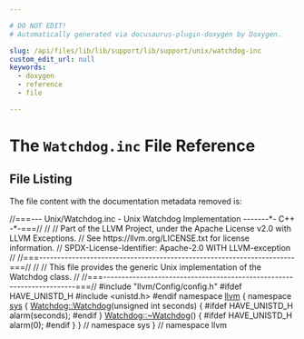 ```yaml
---

# DO NOT EDIT!
# Automatically generated via docusaurus-plugin-doxygen by Doxygen.

slug: /api/files/lib/lib/support/lib/support/unix/watchdog-inc
custom_edit_url: null
keywords:
  - doxygen
  - reference
  - file

---
```





# The `Watchdog.inc` File Reference

<DoxygenPage pluginConfig={pluginConfig}>




## File Listing

The file content with the documentation metadata removed is:

<ProgramListing>

<Link id="l00001" /><CodeLine lineNumber="1"><span class="doxyHighlightComment">//===--- Unix/Watchdog.inc - Unix Watchdog Implementation -------&#42;- C++ -&#42;-===//</span></CodeLine>
<Link id="l00002" /><CodeLine lineNumber="2"><span class="doxyHighlightComment">//</span></CodeLine>
<Link id="l00003" /><CodeLine lineNumber="3"><span class="doxyHighlightComment">// Part of the LLVM Project, under the Apache License v2.0 with LLVM Exceptions.</span></CodeLine>
<Link id="l00004" /><CodeLine lineNumber="4"><span class="doxyHighlightComment">// See https://llvm.org/LICENSE.txt for license information.</span></CodeLine>
<Link id="l00005" /><CodeLine lineNumber="5"><span class="doxyHighlightComment">// SPDX-License-Identifier: Apache-2.0 WITH LLVM-exception</span></CodeLine>
<Link id="l00006" /><CodeLine lineNumber="6"><span class="doxyHighlightComment">//</span></CodeLine>
<Link id="l00007" /><CodeLine lineNumber="7"><span class="doxyHighlightComment">//===----------------------------------------------------------------------===//</span></CodeLine>
<Link id="l00008" /><CodeLine lineNumber="8"><span class="doxyHighlightComment">//</span></CodeLine>
<Link id="l00009" /><CodeLine lineNumber="9"><span class="doxyHighlightComment">// This file provides the generic Unix implementation of the Watchdog class.</span></CodeLine>
<Link id="l00010" /><CodeLine lineNumber="10"><span class="doxyHighlightComment">//</span></CodeLine>
<Link id="l00011" /><CodeLine lineNumber="11"><span class="doxyHighlightComment">//===----------------------------------------------------------------------===//</span></CodeLine>
<Link id="l00012" /><CodeLine lineNumber="12"></CodeLine>
<Link id="l00013" /><CodeLine lineNumber="13"><span class="doxyHighlightPreprocessor">#include &quot;llvm/Config/config.h&quot;</span></CodeLine>
<Link id="l00014" /><CodeLine lineNumber="14"></CodeLine>
<Link id="l00015" /><CodeLine lineNumber="15"><span class="doxyHighlightPreprocessor">#ifdef HAVE&#95;UNISTD&#95;H</span></CodeLine>
<Link id="l00016" /><CodeLine lineNumber="16"><span class="doxyHighlightPreprocessor">#include &lt;unistd.h&gt;</span></CodeLine>
<Link id="l00017" /><CodeLine lineNumber="17"><span class="doxyHighlightPreprocessor">#endif</span></CodeLine>
<Link id="l00018" /><CodeLine lineNumber="18"></CodeLine>
<Link id="l00019" /><CodeLine lineNumber="19"><span class="doxyHighlightKeyword">namespace </span><span class="doxyHighlight"><a href="/docs/api/namespaces/llvm">llvm</a> &#123;</span></CodeLine>
<Link id="l00020" /><CodeLine lineNumber="20"><span class="doxyHighlightKeyword">namespace </span><span class="doxyHighlight"><a href="/docs/api/namespaces/llvm/sys">sys</a> &#123;</span></CodeLine>
<Link id="l00021" /><CodeLine lineNumber="21"><span class="doxyHighlight"><a href="/docs/api/classes/llvm/sys/watchdog/#ac926c18d34b4d0b863dd0035cd8fd1ac">Watchdog::Watchdog</a>(</span><span class="doxyHighlightKeywordType">unsigned</span><span class="doxyHighlight"> </span><span class="doxyHighlightKeywordType">int</span><span class="doxyHighlight"> seconds) &#123;</span></CodeLine>
<Link id="l00022" /><CodeLine lineNumber="22"><span class="doxyHighlightPreprocessor">#ifdef HAVE&#95;UNISTD&#95;H</span></CodeLine>
<Link id="l00023" /><CodeLine lineNumber="23"><span class="doxyHighlight">  alarm(seconds);</span></CodeLine>
<Link id="l00024" /><CodeLine lineNumber="24"><span class="doxyHighlightPreprocessor">#endif</span></CodeLine>
<Link id="l00025" /><CodeLine lineNumber="25"><span class="doxyHighlight">&#125;</span></CodeLine>
<Link id="l00026" /><CodeLine lineNumber="26"></CodeLine>
<Link id="l00027" /><CodeLine lineNumber="27"><span class="doxyHighlight"><a href="/docs/api/classes/llvm/sys/watchdog/#a1aa9a8e897e1e2dd15d7a89333438ef9">Watchdog::~Watchdog</a>() &#123;</span></CodeLine>
<Link id="l00028" /><CodeLine lineNumber="28"><span class="doxyHighlightPreprocessor">#ifdef HAVE&#95;UNISTD&#95;H</span></CodeLine>
<Link id="l00029" /><CodeLine lineNumber="29"><span class="doxyHighlight">  alarm(0);</span></CodeLine>
<Link id="l00030" /><CodeLine lineNumber="30"><span class="doxyHighlightPreprocessor">#endif</span></CodeLine>
<Link id="l00031" /><CodeLine lineNumber="31"><span class="doxyHighlight">&#125;</span></CodeLine>
<Link id="l00032" /><CodeLine lineNumber="32"><span class="doxyHighlight">&#125; </span><span class="doxyHighlightComment">// namespace sys</span></CodeLine>
<Link id="l00033" /><CodeLine lineNumber="33"><span class="doxyHighlight">&#125; </span><span class="doxyHighlightComment">// namespace llvm</span></CodeLine>

</ProgramListing>


</DoxygenPage>
